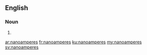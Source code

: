 {{also|Nanoamperes|nanoampères|nano-amperes}}
==English==

===Noun===
{{head|en|noun plural form}}

# {{plural of|nanoampere|lang=en}}

[[ar:nanoamperes]]
[[fr:nanoamperes]]
[[ku:nanoamperes]]
[[my:nanoamperes]]
[[sv:nanoamperes]]